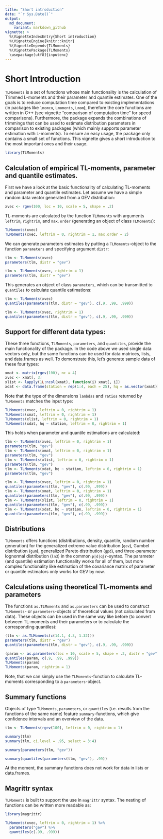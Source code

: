 ```yaml
---
title: "Short introduction"
date: "`r Sys.Date()`"
output:
  md_document:
    variant: markdown_github
vignette: >
  %\VignetteIndexEntry{Short introduction}
  %\VignetteEngine{knitr::knitr}
  %\VignetteDepends{TLMoments}
  %\VignettePackage{TLMoments}
  \usepackage[utf8]{inputenc}	
---
```


# Short Introduction

`TLMoments` is a set of functions whose main functionality is the calculation of Trimmed L-moments and their parameter and quantile estimates. One of the goals is to reduce computation time compared to existing implementations (in packages like `lmomco`, `Lmoments`, `Lmom`), therefore the core functions are written in C++ (see vignette "comparison of computation time" for speed comparisons). Furthermore, the package expands the combinations of trimmings that can be used to estimate distribution parameters in comparison to existing packages (which mainly supports parameter estimation with L-moments). To ensure an easy usage, the package only contains a small set of functions. This vignette gives a short introduction to the most important ones and their usage. 

```r
library(TLMoments)
```

## Calculation of empirical TL-moments, parameter and quantile estimates. 

First we have a look at the basic functionality of calculating TL-moments and parameter and quantile estimates. Let assume we have a simple random data vector generated from a GEV distribution:
```r
xvec <- rgev(100, loc = 10, scale = 5, shape = .2)
```

TL-moments are calculated by the function `TLMoments` with arguments `leftrim`, `rightrim`, and `max.order` (generating an object of class `TLMoments`): 
```r
TLMoments(xvec)
TLMoments(xvec, leftrim = 0, rightrim = 1, max.order = 2)
```

We can generate parameters estimates by putting a `TLMoments`-object to the function `parameters` and specifying argument `distr`: 
```r
tlm <- TLMoments(xvec)
parameters(tlm, distr = "gev")

tlm <- TLMoments(xvec, rightrim = 1)
parameters(tlm, distr = "gev")
```

This generates an object of class `parameters`, which can be transmitted to `quantiles` to calculate quantile estimations: 
```r
tlm <- TLMoments(xvec)
quantiles(parameters(tlm, distr = "gev"), c(.9, .99, .999))

tlm <- TLMoments(xvec, rightrim = 1)
quantiles(parameters(tlm, distr = "gev"), c(.9, .99, .999))
```

## Support for different data types: 
These three functions, `TLMoments`, `parameters`, and `quantiles`, provide the main functionality of the package. In the code above we used single data vectors only, but the same functions can be used for data matrices, lists, and data.frames as well. To demonstrate this, let's generate sample data of these four types: 
```r
xmat <- matrix(rgev(100), nc = 4)
xvec <- xmat[, 3]
xlist <- lapply(1L:ncol(xmat), function(i) xmat[, i])
xdat <- data.frame(station = rep(1:4, each = 25), hq = as.vector(xmat))
```

Note that the type of the dimensions `lambdas` and `ratios` returned by `TLMoments` matches the input type: 
```r
TLMoments(xvec, leftrim = 0, rightrim = 1)
TLMoments(xmat, leftrim = 0, rightrim = 1)
TLMoments(xlist, leftrim = 0, rightrim = 1)
TLMoments(xdat, hq ~ station, leftrim = 0, rightrim = 1)
```

This holds when parameter and quantile estimations are calculated: 
```r
tlm <- TLMoments(xvec, leftrim = 0, rightrim = 1)
parameters(tlm, "gev")
tlm <- TLMoments(xmat, leftrim = 0, rightrim = 1)
parameters(tlm, "gev")
tlm <- TLMoments(xlist, leftrim = 0, rightrim = 1)
parameters(tlm, "gev")
tlm <- TLMoments(xdat, hq ~ station, leftrim = 0, rightrim = 1)
parameters(tlm, "gev")

tlm <- TLMoments(xvec, leftrim = 0, rightrim = 1)
quantiles(parameters(tlm, "gev"), c(.99, .999))
tlm <- TLMoments(xmat, leftrim = 0, rightrim = 1)
quantiles(parameters(tlm, "gev"), c(.99, .999))
tlm <- TLMoments(xlist, leftrim = 0, rightrim = 1)
quantiles(parameters(tlm, "gev"), c(.99, .999))
tlm <- TLMoments(xdat, hq ~ station, leftrim = 0, rightrim = 1)
quantiles(parameters(tlm, "gev"), c(.99, .999))
```

## Distributions 

`TLMoments` offers functions (distributions, density, quantile, random number generation) for the generalized extreme value distribution (`gev`), Gumbel distribution (`gum`), generalized Pareto distribution (`gpd`), and three-parameter lognormal distribution (`ln3`) in the common `p|d|q|r`-syntax. The parameter (and quantile) estimation functionality works for all of them, but more complex functionality like estimation of the covariance matrix of parameter or quantile estimators only works for GEV by now. 

## Calculations using theoretical TL-moments and parameters

The functions `as.TLMoments` and `as.parameters` can be used to construct `TLMoments`- or `parameters`-objects of theoretical values (not calculated from data). These objects can be used in the same way like before (to convert between TL-moments and their parameters or to calculate the corresponding quantiles): 
```r
(tlm <- as.TLMoments(c(14.1, 4.3, 1.32)))
parameters(tlm, distr = "gev")
quantiles(parameters(tlm, distr = "gev"), c(.9, .99, .999))

(param <- as.parameters(loc = 10, scale = 5, shape = .2, distr = "gev"))
quantiles(param, c(.9, .99, .999))
TLMoments(param)
TLMoments(param, rightrim = 1)
```

Note, that we can simply use the `TLMoments`-function to calculate TL-moments corresponding to a `parameters`-object. 

## Summary functions

Objects of type `TLMoments`, `parameters`, or `quantiles` (i.e. results from the functions of the same name) feature `summary`-functions, which give confidence intervals and an overview of the data. 

```r
tlm <- TLMoments(rgev(100), leftrim = 0, rightrim = 1)

summary(tlm)
summary(tlm, ci.level = .95, select = 3:4)

summary(parameters(tlm, "gev"))

summary(quantiles(parameters(tlm, "gev"), .99))
```

At the moment, the summary functions does not work for data in lists or data.frames. 

## Magrittr syntax

`TLMoments` is built to support the use in `magrittr` syntax. The nesting of functions can be written more readable as: 
```r
library(magrittr)

TLMoments(xvec, leftrim = 0, rightrim = 1) %>% 
  parameters("gev") %>% 
  quantiles(c(.99, .999))
```
